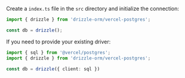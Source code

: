 Create a `index.ts` file in the `src` directory and initialize the connection:

```typescript copy
import { drizzle } from 'drizzle-orm/vercel-postgres';

const db = drizzle();
```

If you need to provide your existing driver:

```typescript copy
import { sql } from '@vercel/postgres';
import { drizzle } from 'drizzle-orm/vercel-postgres';

const db = drizzle({ client: sql })
```